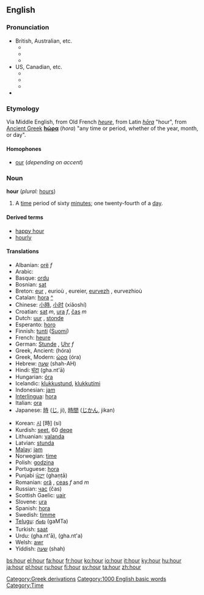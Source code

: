 ==English==

{{rank|thousand|looking|John|366|hour|air|reason|feel}}

===Pronunciation===
*British, Australian, etc.
**{{AHD|ouə(r)}}
**{{IPA|/aʊə(r)/}}
**{{SAMPA|/aU@(r)/}}
*US, Canadian, etc.
**{{AHD|our}}
**{{IPA|/aʊr/}}
**{{SAMPA|/aUr/}}
*{{audio|en-us-hour.ogg|Audio (US)}}

===Etymology===
[[Category:Greek derivations]]
Via Middle English, from Old French ''[[heure]]'', from Latin ''[[hōra]]'' "hour", from 
[[Ancient Greek]] '''[[hώρα]]''' (''hora'') "any time or period, whether of the year, month, or day".

====Homophones====
*[[our]] (''depending on accent'')

===Noun===
'''hour''' (''plural:'' [[hours]])
# A [[time]] period of sixty [[minute]]s; one twenty-fourth of a [[day]].

====Derived terms====
*[[happy hour]]
*[[hourly]]

====Translations====
{{top}}
*Albanian: [[orë]] ''f''
*Arabic: {{ARchar|[[ساعة]]}} {{IPAchar|(sāʕa)}} {{f}}
*Basque: [[ordu]]
*Bosnian: [[sat#Bosnian|sat]] {{m}}
*Breton: [[eur]] {{f}}, eurioù {{p}}, eureier, [[eurvezh]] {{f}}, eurvezhioù {{p}}
*Catalan: [[hora]] {{f}} [[:ca:hora|^]]
*Chinese: [[小時]], [[小时]] (xiǎoshí)
*Croatian: [[sat]] ''m'', [[ura]] ''f'', [[čas]] ''m''
*Dutch: [[uur]] {{n}}, [[stonde]] {{f}}
*Esperanto: [[horo]]
*Finnish: [[tunti]] ([[:fi:tunti|Suomi]])
*French: [[heure]] {{f}}
*German: [[Stunde]] {{f}}, [[Uhr]] ''f''
*Greek, Ancient: {{IPAchar|[[ὥρα]]}} (hóra)  {{f}}
*Greek, Modern: [[ώρα]] (óra) {{f}}
*Hebrew: [[שעה]] (shah-AH)
*Hindi: [[घंटा]] (gha.nt'ā)
*Hungarian: [[óra]]
*Icelandic: [[klukkustund]], [[klukkutími]]
*Indonesian: [[jam]]
*[[Interlingua]]: [[hora]]
*Italian: [[ora]] {{f}}
*Japanese: [[時]] ([[じ]], ji), [[時間]] ([[じかん]], jikan)
{{mid}}
*Korean: [[시]] [時] (si)
*Kurdish: [[seet]], 60 [[deqe]]
*Lithuanian: [[valanda]] {{f}}
*Latvian: [[stunda]] {{f}}
*[[Malay]]: [[jam]]
*Norwegian: [[time]]
*Polish: [[godzina]] {{f}}
*Portuguese: [[hora]] {{f}}
*Punjabi [[ਘੰਟਾ]] (ghaṇṭā)
*Romanian: [[oră]] {{f}}, [[ceas]] ''f'' and ''m''
*Russian: [[час]] (čas) {{f}}
*Scottish Gaelic: [[uair]]
*Slovene: [[ura]] {{f}}
*Spanish: [[hora]] {{f}}
*Swedish: [[timme]]
*[[Telugu]]: [[గంట]] (gaMTa)
*Turkish: [[saat]]
*Urdu: {{URchar|[[گھنٹا]]}} (gha.nt'ā), {{URchar|[[گھنٹہ]]}} (gha.nt'a)
*Welsh: [[awr]] {{f}}
*Yiddish: [[שעה]] (shah)
{{bottom}}

[[Category:1000 English basic words]]
[[Category:Time]]

[[bs:hour]]
[[el:hour]]
[[fa:hour]]
[[fr:hour]]
[[ko:hour]]
[[io:hour]]
[[it:hour]]
[[ky:hour]]
[[hu:hour]]
[[ja:hour]]
[[pl:hour]]
[[ru:hour]]
[[fi:hour]]
[[sv:hour]]
[[ta:hour]]
[[zh:hour]]